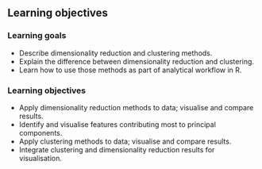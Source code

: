 ## Learning objectives

### Learning goals

- Describe dimensionality reduction and clustering methods.
- Explain the difference between dimensionality reduction and clustering.
- Learn how to use those methods as part of analytical workflow in R.

### Learning objectives

- Apply dimensionality reduction methods to data; visualise and compare results.
- Identify and visualise features contributing most to principal components.
- Apply clustering methods to data; visualise and compare results.
- Integrate clustering and dimensionality reduction results for visualisation.
